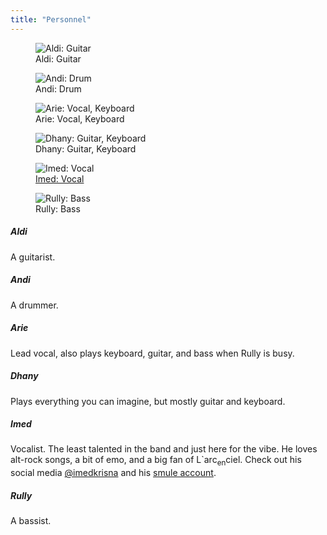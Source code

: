 ```yaml
---
title: "Personnel"
---
```


::: {layout-ncol=3}
![Aldi: Guitar](aldi.jpg)

![Andi: Drum](andi.jpg)

![Arie: Vocal, Keyboard](arie.jpg)

![Dhany: Guitar, Keyboard](dhany.jpg)

![[Imed: Vocal](https://imedkrisna.github.io/)](imed.jpg)

![Rully: Bass](rully.jpg)
:::

##### Aldi

A guitarist.

##### Andi

A drummer.

##### Arie

Lead vocal, also plays keyboard, guitar, and bass when Rully is busy.

##### Dhany

Plays everything you can imagine, but mostly guitar and keyboard.

##### Imed

Vocalist. The least talented in the band and just here for the vibe. He loves alt-rock songs, a bit of emo, and a big fan of L`arc~en~ciel. Check out his social media [@imedkrisna](https://www.x.com/imedkrisna) and his [smule account](https://www.smule.com/L_Med).

##### Rully

A bassist.